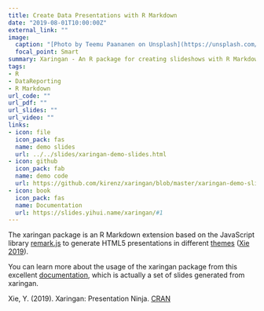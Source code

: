 ```yaml
---
title: Create Data Presentations with R Markdown 
date: "2019-08-01T10:00:00Z"
external_link: ""
image:
  caption: "[Photo by Teemu Paananen on Unsplash](https://unsplash.com/photos/bzdhc5b3Bxs)"
  focal_point: Smart
summary: Xaringan - An R package for creating slideshows with R Markdown.
tags:
- R
- DataReporting
- R Markdown
url_code: ""
url_pdf: ""
url_slides: ""
url_video: ""
links:
- icon: file
  icon_pack: fas
  name: demo slides
  url: ../../slides/xaringan-demo-slides.html
- icon: github
  icon_pack: fab
  name: demo code
  url: https://github.com/kirenz/xaringan/blob/master/xaringan-demo-slides.Rmd
- icon: book
  icon_pack: fas
  name: Documentation
  url: https://slides.yihui.name/xaringan/#1
---
```


The xaringan package is an R Markdown extension based on the JavaScript library [remark.js](https://remarkjs.com) to generate HTML5 presentations in different [themes](https://github.com/yihui/xaringan/tree/master/inst/rmarkdown/templates/xaringan/resources) ([Xie 2019](https://bookdown.org/yihui/rmarkdown/xaringan.html#ref-R-xaringan)).

You can learn more about the usage of the xaringan package from this excellent [documentation](http://slides.yihui.name/xaringan/), which is actually a set of slides generated from xaringan. 

Xie, Y. (2019). Xaringan: Presentation Ninja. [CRAN](https://CRAN.R-project.org/package=xaringan)

